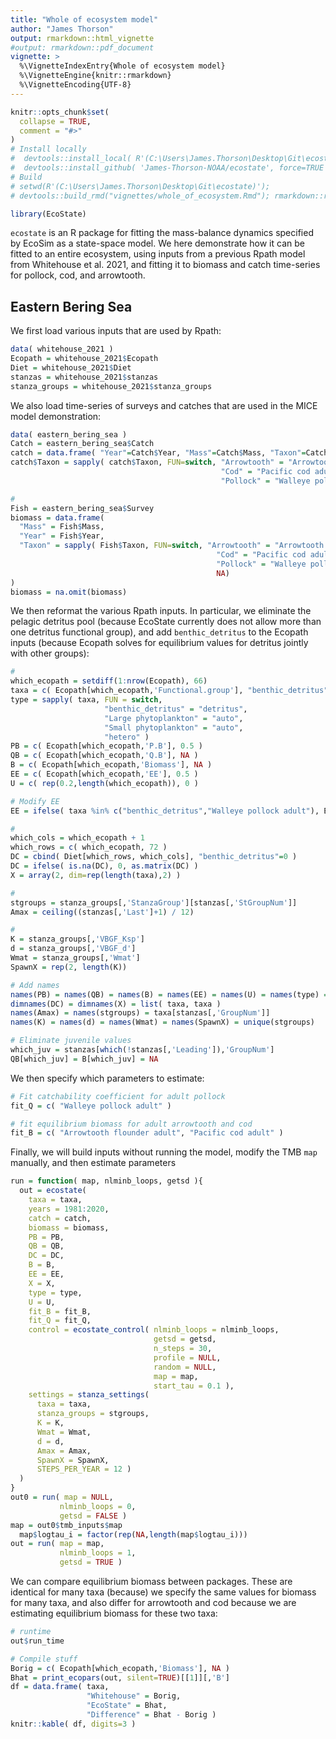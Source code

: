 ```yaml
---
title: "Whole of ecosystem model"
author: "James Thorson"
output: rmarkdown::html_vignette
#output: rmarkdown::pdf_document
vignette: >
  %\VignetteIndexEntry{Whole of ecosystem model}
  %\VignetteEngine{knitr::rmarkdown}
  %\VignetteEncoding{UTF-8}
---
```


```r
knitr::opts_chunk$set(
  collapse = TRUE,
  comment = "#>"
)
# Install locally
#  devtools::install_local( R'(C:\Users\James.Thorson\Desktop\Git\ecostate)', force=TRUE )
#  devtools::install_github( 'James-Thorson-NOAA/ecostate', force=TRUE )
# Build
# setwd(R'(C:\Users\James.Thorson\Desktop\Git\ecostate)'); 
# devtools::build_rmd("vignettes/whole_of_ecosystem.Rmd"); rmarkdown::render( "vignettes/whole_of_ecosystem.Rmd", rmarkdown::pdf_document())
```

```r
library(EcoState)
```

`ecostate` is an R package for fitting the mass-balance dynamics specified by EcoSim as a state-space model.   We here demonstrate how it can be fitted to an entire ecosystem, using inputs from a previous Rpath model from Whitehouse et al. 2021, and fitting it to biomass and catch time-series for pollock, cod, and arrowtooth.

## Eastern Bering Sea 

We first load various inputs that are used by Rpath:

```r
data( whitehouse_2021 )
Ecopath = whitehouse_2021$Ecopath
Diet = whitehouse_2021$Diet
stanzas = whitehouse_2021$stanzas
stanza_groups = whitehouse_2021$stanza_groups
```

We also load time-series of surveys and catches that are used in the MICE model demonstration:

```r
data( eastern_bering_sea )
Catch = eastern_bering_sea$Catch
catch = data.frame( "Year"=Catch$Year, "Mass"=Catch$Mass, "Taxon"=Catch$Taxon )
catch$Taxon = sapply( catch$Taxon, FUN=switch, "Arrowtooth" = "Arrowtooth flounder adult",
                                               "Cod" = "Pacific cod adult",
                                               "Pollock" = "Walleye pollock adult" )

#
Fish = eastern_bering_sea$Survey
biomass = data.frame(
  "Mass" = Fish$Mass,
  "Year" = Fish$Year,
  "Taxon" = sapply( Fish$Taxon, FUN=switch, "Arrowtooth" = "Arrowtooth flounder adult",
                                              "Cod" = "Pacific cod adult",
                                              "Pollock" = "Walleye pollock adult",
                                              NA)
)
biomass = na.omit(biomass)
```

We then reformat the various Rpath inputs.  In particular, we eliminate the pelagic detritus pool (because EcoState currently does not allow more than one detritus functional group), and add `benthic_detritus` to the Ecopath inputs (because Ecopath solves for equilibrium values for detritus jointly with other groups):

```r
#
which_ecopath = setdiff(1:nrow(Ecopath), 66)
taxa = c( Ecopath[which_ecopath,'Functional.group'], "benthic_detritus" )
type = sapply( taxa, FUN = switch, 
                     "benthic_detritus" = "detritus", 
                     "Large phytoplankton" = "auto", 
                     "Small phytoplankton" = "auto", 
                     "hetero" )
PB = c( Ecopath[which_ecopath,'P.B'], 0.5 )
QB = c( Ecopath[which_ecopath,'Q.B'], NA )
B = c( Ecopath[which_ecopath,'Biomass'], NA )
EE = c( Ecopath[which_ecopath,'EE'], 0.5 )
U = c( rep(0.2,length(which_ecopath)), 0 )

# Modify EE
EE = ifelse( taxa %in% c("benthic_detritus","Walleye pollock adult"), EE, NA )

# 
which_cols = which_ecopath + 1
which_rows = c( which_ecopath, 72 )
DC = cbind( Diet[which_rows, which_cols], "benthic_detritus"=0 )
DC = ifelse( is.na(DC), 0, as.matrix(DC) )
X = array(2, dim=rep(length(taxa),2) )

#
stgroups = stanza_groups[,'StanzaGroup'][stanzas[,'StGroupNum']]
Amax = ceiling((stanzas[,'Last']+1) / 12)

#
K = stanza_groups[,'VBGF_Ksp']
d = stanza_groups[,'VBGF_d']
Wmat = stanza_groups[,'Wmat']
SpawnX = rep(2, length(K))

# Add names
names(PB) = names(QB) = names(B) = names(EE) = names(U) = names(type) = taxa
dimnames(DC) = dimnames(X) = list( taxa, taxa )
names(Amax) = names(stgroups) = taxa[stanzas[,'GroupNum']]
names(K) = names(d) = names(Wmat) = names(SpawnX) = unique(stgroups)

# Eliminate juvenile values
which_juv = stanzas[which(!stanzas[,'Leading']),'GroupNum']
QB[which_juv] = B[which_juv] = NA
```

We then specify which parameters to estimate:
```r
# Fit catchability coefficient for adult pollock
fit_Q = c( "Walleye pollock adult" )

# fit equilibrium biomass for adult arrowtooth and cod
fit_B = c( "Arrowtooth flounder adult", "Pacific cod adult" )
```

Finally, we will build inputs without running the model, modify the TMB `map` manually, and then estimate parameters

```r
run = function( map, nlminb_loops, getsd ){
  out = ecostate(
    taxa = taxa,
    years = 1981:2020,
    catch = catch,
    biomass = biomass,
    PB = PB,
    QB = QB,
    DC = DC,
    B = B,
    EE = EE,
    X = X,
    type = type,
    U = U,
    fit_B = fit_B,
    fit_Q = fit_Q,
    control = ecostate_control( nlminb_loops = nlminb_loops,
                                getsd = getsd,
                                n_steps = 30,
                                profile = NULL,
                                random = NULL,
                                map = map,
                                start_tau = 0.1 ),
    settings = stanza_settings(
      taxa = taxa,
      stanza_groups = stgroups,
      K = K,
      Wmat = Wmat,
      d = d,
      Amax = Amax,
      SpawnX = SpawnX,
      STEPS_PER_YEAR = 12 )
  )
}
out0 = run( map = NULL,
           nlminb_loops = 0,
           getsd = FALSE )
map = out0$tmb_inputs$map
  map$logtau_i = factor(rep(NA,length(map$logtau_i)))
out = run( map = map,
           nlminb_loops = 1,
           getsd = TRUE )
```

We can compare equilibrium biomass between packages.  These are identical for many taxa (because) we specify the same values for biomass for many taxa, and also differ for arrowtooth and cod because we are estimating equilibrium biomass for these two taxa:

```r
# runtime
out$run_time

# Compile stuff
Borig = c( Ecopath[which_ecopath,'Biomass'], NA )
Bhat = print_ecopars(out, silent=TRUE)[[1]][,'B']
df = data.frame( taxa, 
                 "Whitehouse" = Borig, 
                 "EcoState" = Bhat, 
                 "Difference" = Bhat - Borig )
knitr::kable( df, digits=3 )
```

